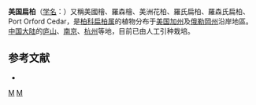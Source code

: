 {{Speciesbox 
| taxon = Chamaecyparis lawsoniana
| authority = (A. Murr.) Parl.
| status = nt
| status_system = iucn3.1
}}

'''美国扁柏'''（[[学名|学名]]：{{lang|la|''Chamaecyparis lawsoniana''}}）又稱美國檜、羅森檜、美洲花柏、羅氏扁柏、羅森氏扁柏、Port Orford Cedar，是[[柏科|柏科]][[扁柏属|扁柏属]]的植物分布于[[美国|美国]][[加州|加州]]及[[俄勒岡州|俄勒岡州]]沿岸地區。[[中国大陆|中国大陆]]的[[庐山|庐山]]、[[南京|南京]]、[[杭州|杭州]]等地，目前已由人工引种栽培。

== 参考文献 ==
<div class="references-small">
* {{cite web| url =http://www.bioinfo.cn/db05/KmzwSpecies.php?action=view&id=24393| title =美国扁柏| work =《中国高等植物数据库全库》| publisher =中国科学院微生物研究所| author =昆明植物研究所| accessdate =2009-02-25| deadurl =yes| archiveurl =https://web.archive.org/web/20160305044130/http://www.bioinfo.cn/db05/KmzwSpecies.php?action=view&id=24393| archivedate =2016-03-05}}
</div>
{{Taxonbar}}

[[Category:扁柏属|M]]
[[Category:美國植物|M]]